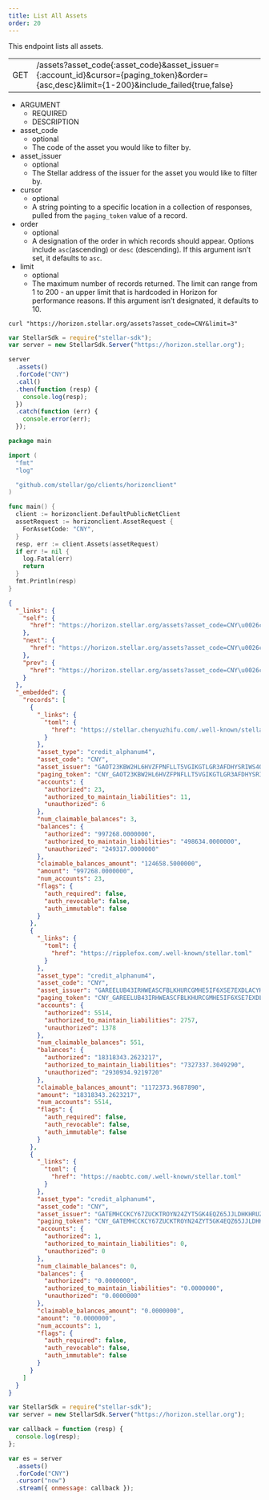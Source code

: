 ```yaml
---
title: List All Assets
order: 20
---
```



This endpoint lists all assets.

<Endpoint>


|  |  |
| --- | --- |
| GET | /assets?asset_code{:asset_code}&asset_issuer={:account_id}&cursor={paging_token}&order={asc,desc}&limit={1-200}&include_failed{true,false} |

</Endpoint>


<AttributeTable>


- ARGUMENT
  - REQUIRED
  - DESCRIPTION
- asset_code
  - optional
  - The code of the asset you would like to filter by.
- asset_issuer
  - optional
  - The Stellar address of the issuer for the asset you would like to filter by.
- cursor
  - optional
  - A string pointing to a specific location in a collection of responses, pulled from the `paging_token` value of a record.
- order
  - optional
  - A designation of the order in which records should appear. Options include `asc`(ascending) or `desc` (descending). If this argument isn’t set, it defaults to `asc`.
- limit
  - optional
  - The maximum number of records returned. The limit can range from 1 to 200 - an upper limit that is hardcoded in Horizon for performance reasons. If this argument isn’t designated, it defaults to 10.

</AttributeTable>


<CodeExample title="Example Request">


```curl
curl "https://horizon.stellar.org/assets?asset_code=CNY&limit=3"
```

```js
var StellarSdk = require("stellar-sdk");
var server = new StellarSdk.Server("https://horizon.stellar.org");

server
  .assets()
  .forCode("CNY")
  .call()
  .then(function (resp) {
    console.log(resp);
  })
  .catch(function (err) {
    console.error(err);
  });
```
  
```go
package main

import (
  "fmt"
  "log"

  "github.com/stellar/go/clients/horizonclient"
)

func main() {
  client := horizonclient.DefaultPublicNetClient
  assetRequest := horizonclient.AssetRequest {
    ForAssetCode: "CNY",
  }
  resp, err := client.Assets(assetRequest)
  if err != nil {
    log.Fatal(err)
    return
  }
  fmt.Println(resp)
}
```

</CodeExample>


<ExampleResponse title="Example Response">


```json
{
  "_links": {
    "self": {
      "href": "https://horizon.stellar.org/assets?asset_code=CNY\u0026cursor=\u0026limit=3\u0026order=asc"
    },
    "next": {
      "href": "https://horizon.stellar.org/assets?asset_code=CNY\u0026cursor=CNY_GATEMHCCKCY67ZUCKTROYN24ZYT5GK4EQZ65JJLDHKHRUZI3EUEKMTCH_credit_alphanum4\u0026limit=3\u0026order=asc"
    },
    "prev": {
      "href": "https://horizon.stellar.org/assets?asset_code=CNY\u0026cursor=CNY_GAOT23KBW2HL6HVZFPNFLLT5VGIKGTLGR3AFDHYSRIWS4QKBYRPUW4N3_credit_alphanum4\u0026limit=3\u0026order=desc"
    }
  },
  "_embedded": {
    "records": [
      {
        "_links": {
          "toml": {
            "href": "https://stellar.chenyuzhifu.com/.well-known/stellar.toml"
          }
        },
        "asset_type": "credit_alphanum4",
        "asset_code": "CNY",
        "asset_issuer": "GAOT23KBW2HL6HVZFPNFLLT5VGIKGTLGR3AFDHYSRIWS4QKBYRPUW4N3",
        "paging_token": "CNY_GAOT23KBW2HL6HVZFPNFLLT5VGIKGTLGR3AFDHYSRIWS4QKBYRPUW4N3_credit_alphanum4",
        "accounts": {
          "authorized": 23,
          "authorized_to_maintain_liabilities": 11,
          "unauthorized": 6
        },
        "num_claimable_balances": 3,
        "balances": {
          "authorized": "997268.0000000",
          "authorized_to_maintain_liabilities": "498634.0000000",
          "unauthorized": "249317.0000000"
        },
        "claimable_balances_amount": "124658.5000000",
        "amount": "997268.0000000",
        "num_accounts": 23,
        "flags": {
          "auth_required": false,
          "auth_revocable": false,
          "auth_immutable": false
        }
      },
      {
        "_links": {
          "toml": {
            "href": "https://ripplefox.com/.well-known/stellar.toml"
          }
        },
        "asset_type": "credit_alphanum4",
        "asset_code": "CNY",
        "asset_issuer": "GAREELUB43IRHWEASCFBLKHURCGMHE5IF6XSE7EXDLACYHGRHM43RFOX",
        "paging_token": "CNY_GAREELUB43IRHWEASCFBLKHURCGMHE5IF6XSE7EXDLACYHGRHM43RFOX_credit_alphanum4",
        "accounts": {
          "authorized": 5514,
          "authorized_to_maintain_liabilities": 2757,
          "unauthorized": 1378
        },
        "num_claimable_balances": 551,
        "balances": {
          "authorized": "18318343.2623217",
          "authorized_to_maintain_liabilities": "7327337.3049290",
          "unauthorized": "2930934.9219720"
        },
        "claimable_balances_amount": "1172373.9687890",
        "amount": "18318343.2623217",
        "num_accounts": 5514,
        "flags": {
          "auth_required": false,
          "auth_revocable": false,
          "auth_immutable": false
        }
      },
      {
        "_links": {
          "toml": {
            "href": "https://naobtc.com/.well-known/stellar.toml"
          }
        },
        "asset_type": "credit_alphanum4",
        "asset_code": "CNY",
        "asset_issuer": "GATEMHCCKCY67ZUCKTROYN24ZYT5GK4EQZ65JJLDHKHRUZI3EUEKMTCH",
        "paging_token": "CNY_GATEMHCCKCY67ZUCKTROYN24ZYT5GK4EQZ65JJLDHKHRUZI3EUEKMTCH_credit_alphanum4",
        "accounts": {
          "authorized": 1,
          "authorized_to_maintain_liabilities": 0,
          "unauthorized": 0
        },
        "num_claimable_balances": 0,
        "balances": {
          "authorized": "0.0000000",
          "authorized_to_maintain_liabilities": "0.0000000",
          "unauthorized": "0.0000000"
        },
        "claimable_balances_amount": "0.0000000",
        "amount": "0.0000000",
        "num_accounts": 1,
        "flags": {
          "auth_required": false,
          "auth_revocable": false,
          "auth_immutable": false
        }
      }
    ]
  }
}
```

</ExampleResponse>


<CodeExample title="JavaScript Streaming Example">


```js
var StellarSdk = require("stellar-sdk");
var server = new StellarSdk.Server("https://horizon.stellar.org");

var callback = function (resp) {
  console.log(resp);
};

var es = server
  .assets()
  .forCode("CNY")
  .cursor("now")
  .stream({ onmessage: callback });
```

</CodeExample>


